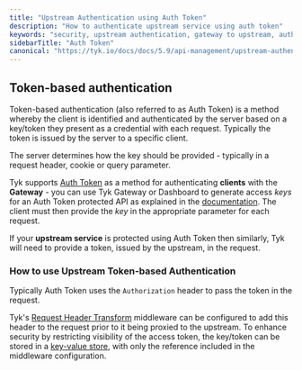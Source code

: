 ```yaml
---
title: "Upstream Authentication using Auth Token"
description: "How to authenticate upstream service using auth token"
keywords: "security, upstream authentication, gateway to upstream, auth token"
sidebarTitle: "Auth Token"
canonical: "https://tyk.io/docs/docs/5.9/api-management/upstream-authentication/auth-token"
---
```


## Token-based authentication

Token-based authentication (also referred to as Auth Token) is a method whereby the client is identified and authenticated by the server based on a key/token they present as a credential with each request. Typically the token is issued by the server to a specific client.

The server determines how the key should be provided - typically in a request header, cookie or query parameter.

Tyk supports [Auth Token](/docs/5.9/api-management/authentication/bearer-token) as a method for authenticating **clients** with the **Gateway** - you can use Tyk Gateway or Dashboard to generate access *keys* for an Auth Token protected API as explained in the [documentation](/docs/5.9/api-management/policies). The client must then provide the *key* in the appropriate parameter for each request.

If your **upstream service** is protected using Auth Token then similarly, Tyk will need to provide a token, issued by the upstream, in the request.

### How to use Upstream Token-based Authentication
Typically Auth Token uses the `Authorization` header to pass the token in the request.

Tyk's [Request Header Transform](/docs/5.9/api-management/traffic-transformation/request-headers) middleware can be configured to add this header to the request prior to it being proxied to the upstream. To enhance security by restricting visibility of the access token, the key/token can be stored in a [key-value store](/docs/5.9/tyk-self-managed/install), with only the reference included in the middleware configuration.




